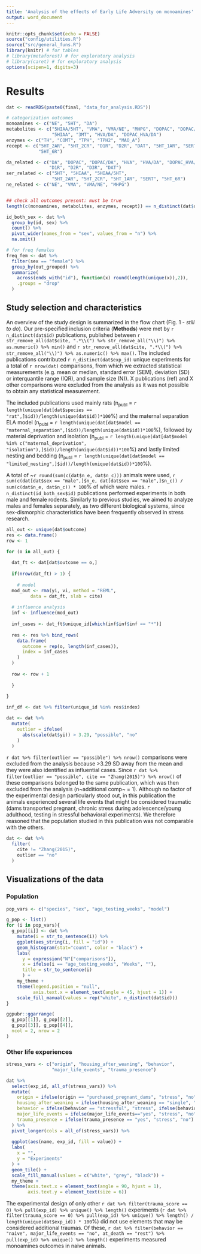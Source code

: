 ```yaml
---
title: 'Analysis of the effects of Early Life Adversity on monoamines'
output: word_document
---
```

```r
knitr::opts_chunk$set(echo = FALSE)
source("config/utilities.R")
source("src/general_funs.R")
library(knitr) # for tables
# library(metaforest) # for exploratory analysis
# library(caret) # for exploratory analysis
options(scipen=1, digits=3)
```

# Results

```r
dat <- readRDS(paste0(final, "data_for_analysis.RDS"))

# categorization outcomes
monoamines <- c("NE", "5HT", "DA")
metabolites <- c("5HIAA/5HT", "VMA", "VMA/NE", "MHPG", "DOPAC", "DOPAC/DA", "HVA",
                 "5HIAA", "3MT", "HVA/DA", "DOPAC_HVA/DA")
enzymes <- c("TH", "COMT", "TPH", "TPH2", "MAO_A")
recept <- c("5HT_2AR", "5HT_2CR", "D1R", "D2R", "DAT", "5HT_1AR", "SERT", "D3R", 
            "5HT_6R")

da_related <- c("DA", "DOPAC", "DOPAC/DA", "HVA", "HVA/DA", "DOPAC_HVA/DA", "3MT",
                "D1R", "D2R", "D3R", "DAT")
ser_related <- c("5HT", "5HIAA", "5HIAA/5HT",
                 "5HT_2AR", "5HT_2CR", "5HT_1AR", "SERT", "5HT_6R")
ne_related <- c("NE", "VMA", "VMA/NE", "MHPG")


## check all outcomes present: must be true
length(c(monoamines, metabolites, enzymes, recept)) == n_distinct(dat$outcome)

id_both_sex <- dat %>% 
  group_by(id, sex) %>% 
  count() %>%
  pivot_wider(names_from = "sex", values_from = "n") %>% 
  na.omit()

# for freq females
freq_fem <- dat %>% 
  filter(sex == "female") %>%
  group_by(out_grouped) %>% 
  summarize(
    across(ends_with("id"), function(x) round(length(unique(x)),2)), 
    .groups = "drop"
  )


```

## Study selection and characteristics
An overview of the study design is summarized in the flow chart (Fig. 1 - *still to do*). Our pre-specified inclusion criteria (**Methods**) were met by `r n_distinct(dat$id)` publications, published between `r str_remove_all(dat$cite, ".*\\(") %>% str_remove_all("\\)") %>% as.numeric() %>% min()` and `r str_remove_all(dat$cite, ".*\\(") %>% str_remove_all("\\)") %>% as.numeric() %>% max()`. The included publications contributed `r n_distinct(dat$exp_id)` unique experiments for a total of `r nrow(dat)` comparisons, from which we extracted statistical measurements (e.g. mean or median, standard error (SEM), deviation (SD) or interquantile range (IQR), and sample size (N)). X publications (ref) and X other comparisons were excluded from the analysis as it was not possible to obtain any statistical measurement.

The included publications used mainly rats (n~publ~ = `r length(unique(dat[dat$species == "rat",]$id))/length(unique(dat$id))*100`%) and the maternal separation ELA model (n~publ~ = `r length(unique(dat[dat$model == "maternal_separation",]$id))/length(unique(dat$id))*100`%), followed by material deprivation and isolation (n~publ~ = `r length(unique(dat[dat$model %in% c("maternal_deprivation", "isolation"),]$id))/length(unique(dat$id))*100`%) and lastly limited nesting and bedding (n~publ~ = `r length(unique(dat[dat$model == "limited_nesting",]$id))/length(unique(dat$id))*100`%). 

A total of ~`r round(sum(c(dat$n_e, dat$n_c)))` animals were used, `r sum(c(dat[dat$sex == "male",]$n_e, dat[dat$sex == "male",]$n_c)) / sum(c(dat$n_e, dat$n_c)) * 100`% of which were males. `r n_distinct(id_both_sex$id)` publications performed experiments in both male and female rodents. Similarly to previous studies, we aimed to analyze males and females separately, as two different biological systems, since sex-dismorphic characteristics have been frequently observed in stress research. 

```r
all_out <- unique(dat$outcome)
res <- data.frame()
row <- 1

for (o in all_out) {
  
  dat_ft <- dat[dat$outcome == o,]
  
  if(nrow(dat_ft) > 1) {
    
    # model
  mod_out <- rma(yi, vi, method = "REML",
         data = dat_ft, slab = cite)
  
  # influence analysis
  inf <- influence(mod_out)
  
  inf_cases <- dat_ft$unique_id[which(inf$inf$inf == "*")]
  
  res <- res %>% bind_rows(
    data.frame(
      outcome = rep(o, length(inf_cases)), 
      index = inf_cases
    )
  )
  
  row <- row + 1
  
  }
  
}

inf_df <- dat %>% filter(unique_id %in% res$index)

dat <- dat %>% 
  mutate(
    outlier = ifelse(
      abs(scale(dat$yi)) > 3.29, "possible", "no"
    )
  )


```

`r dat %>% filter(outlier == "possible") %>% nrow()` comparisons were excluded from the analysis because >3.29 SD away from the mean and they were also identified as influential cases. Since `r dat %>% filter(outlier == "possible", cite == "Zhang(2015)") %>% nrow()` of these comparisons belonged to the same publication, which was then excluded from the analysis (n~additional comp~ = 1). Although no factor of the experimental design particularly stood out, in this publication the animals experienced several life events that might be considered traumatic (dams transported pregnant, chronic stress during adolescence/young adulthood, testing in stressful behavioral experiments). We therefore reasoned that the population studied in this publication was not comparable with the others.


```r
dat <- dat %>% 
  filter(
    cite != "Zhang(2015)", 
    outlier == "no"
  )
```

## Visualizations of the data
### Population

```r
pop_vars <- c("species", "sex", "age_testing_weeks", "model")

g_pop <- list()
for (i in pop_vars){
  g_pop[[i]] <- dat %>% 
    mutate(i = str_to_sentence(i)) %>%
    ggplot(aes_string(i, fill = "id")) + 
    geom_histogram(stat="count", color = "black") + 
    labs(
      y = expression("N"["comparisons"]), 
      x = ifelse(i == "age_testing_weeks", "Weeks", ""), 
      title = str_to_sentence(i)
      ) + 
    my_theme + 
    theme(legend.position = "null", 
          axis.text.x = element_text(angle = 45, hjust = 1)) + 
    scale_fill_manual(values = rep("white", n_distinct(dat$id)))
}

ggpubr::ggarrange(
  g_pop[[1]], g_pop[[2]], 
  g_pop[[3]], g_pop[[4]], 
  ncol = 2, nrow = 2
)

```

### Other life experiences
```r

stress_vars <- c("origin", "housing_after_weaning", "behavior", 
                 "major_life_events", "trauma_presence")

dat %>% 
  select(exp_id, all_of(stress_vars)) %>% 
  mutate(
    origin = ifelse(origin == "purchased_pregnant_dams", "stress", "no"),
    housing_after_weaning = ifelse(housing_after_weaning == "single", "stress", "no"),
    behavior = ifelse(behavior == "stressful", "stress", ifelse(behavior == "non_stressful", "non_stress", "no")),
    major_life_events = ifelse(major_life_events=="yes", "stress", "no"), 
    trauma_presence = ifelse(trauma_presence == "yes", "stress", "no")
  ) %>% 
  pivot_longer(cols = all_of(stress_vars)) %>% 
  
  ggplot(aes(name, exp_id, fill = value)) + 
  labs(
    x = "",
    y = "Experiments"
  ) + 
  geom_tile() + 
  scale_fill_manual(values = c("white", "grey", "black")) + 
  my_theme +
  theme(axis.text.x = element_text(angle = 90, hjust = 1),
        axis.text.y = element_text(size = 6))

```

The experimental design of only other `r dat %>% filter(trauma_score == 0) %>% pull(exp_id) %>% unique() %>% length()` experiments (`r dat %>% filter(trauma_score == 0) %>% pull(exp_id) %>% unique() %>% length() / length(unique(dat$exp_id)) * 100`%) did not use elements that may be considered additional traumas. Of these, `r dat %>% filter(behavior == "naive", major_life_events == "no", at_death == "rest") %>% pull(exp_id) %>% unique() %>% length()` experiments measured monoamines outcomes in naive animals.

